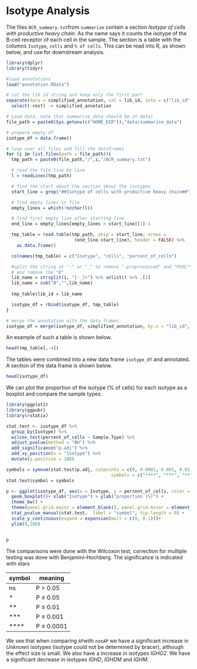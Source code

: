 # Isotype Analysis 

The files `BCR_summary.txt`from `summarize` contain a section *Isotype of cells with productive heavy chain*. As the name says it counts the isotype of the B-cell receptor of each cell in the sample. The section is a table with the columns `Isotype`, `cells` and `% of cells`. This can be read into R, as shown below, and use for downstream analysis.
```r
library(dplyr)
library(tidyr)

#load annotations
load("annotation.RData")

# cut the lib id string and keep only the first part
separate(data = simplified_annotation, col = lib_id, into = c("lib_id", "rest"), extra = "merge") %>%
  select(-rest) -> simplified_annotation

# Load data, note that summarise_data should be in data/
file_path = paste0(Sys.getenv(c("HOME_DIR")),"data/summarise_data")

# prepare empty df
isotype_df = data.frame()

# loop over all files and fill the dataframes
for (i in list.files(path = file_path)){
  tmp_path = paste0(file_path,"/",i,"/BCR_summary.txt")

  # read the file line by line
  l = readLines(tmp_path)

  # find the start about the section about the isotypes
  start_line = grep("##Isotype of cells with productive heavy chain##",l)+2

  # find empty lines in file
  empty_lines = which(!nzchar(l))

  # find first empty line after starting line
  end_line = empty_lines[empty_lines > start_line][1]-1

  tmp_table = read.table(tmp_path, skip = start_line, nrows =
                          (end_line-start_line), header = FALSE) %>%
    as.data.frame()

  colnames(tmp_table) = c("Isotype", "cells", "percent_of_cells")

  #split the string at "-" or "_" to remove "-preprocessed" and "POOL*"
  # and remove the "B"
  lib_name = strsplit(i, "[-_]+") %>% unlist() %>% .[1]
  lib_name = sub("B","",lib_name)
  
  tmp_table$lib_id = lib_name

  isotype_df = rbind(isotype_df, tmp_table)
}

# merge the annotation with the data frames
isotype_df = merge(isotype_df, simplified_annotation, by.x = "lib_id", by.y = "lib_id")
```

An example of such a table is shown below.
```r
head(tmp_table[,-4])
```
The tables were combined into a new data frame `isotype_df` and annotated. A section of the data frame is shown below.
```r
head(isotype_df)
```
We can plot the proportion of the isotype (% of cells) for each isotype as a boxplot and compare the sample types.

```r
library(ggplot2)
library(ggpubr)
library(rstatix)

stat.test <- isotype_df %>%
  group_by(Isotype) %>%
  wilcox_test(percent_of_cells ~ Sample.Type) %>%
  adjust_pvalue(method = "BH") %>%
  add_significance("p.adj") %>%
  add_xy_position(x = "Isotype") %>%
  mutate(y.position = 100)
```

```r
symbols = symnum(stat.test$p.adj, cutpoints = c(0, 0.0001, 0.001, 0.01, 0.05, 1),
                                        symbols = c("****", "***", "**", "*", "ns"))
stat.test$symbol = symbols
```


```r
p <- ggplot(isotype_df, aes(x = Isotype, y = percent_of_cells, color = Sample.Type)) +
  geom_boxplot()+ xlab("Isotype") + ylab("proportion (%)") +
  theme_bw() +
  theme(panel.grid.major = element_blank(), panel.grid.minor = element_blank()) +
  stat_pvalue_manual(stat.test,  label = "symbol", tip.length = 0) +
  scale_y_continuous(expand = expansion(mult = c(0, 0.1)))+
  ylim(0,100)


p
```

The comparisons were done with the Wilcoxon test, correction for multiple testing was done with Benjamini–Hochberg. The significance is indicated with stars 


| symbol | meaning      |
|--------|--------------|
| ns     | P > 0.05     |
| *      | P $\le$ 0.05 |
| **     | P $\le$ 0.01 |
| ***    | P $\le$ 0.001|
| ****   | P $\le$ 0.0001|


We see that when comparing `AP`with `nonAP` we have a significant increase in *Unknown* isotypes (isotype could not be determined by bracer), although the effect size is small. We also have a increase in isotypes *IGHG2*. We have a significant decrease in isotypes *IGHD*, *IGHDM* and *IGHM*.

